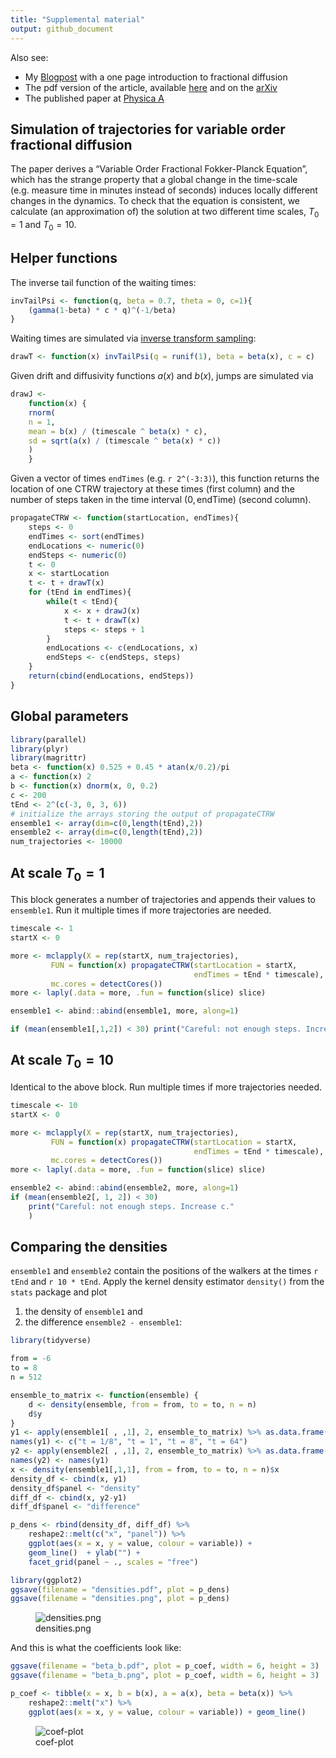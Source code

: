 ```yaml
---
title: "Supplemental material"
output: github_document
---
```


Also see: 

* My [Blogpost](https://strakaps.github.io/post/voffpe/) with a 
  one page introduction to fractional diffusion
* The pdf version of the article, available [here](/varyKern.pdf) 
  and on the [arXiv](https://arxiv.org/abs/1712.06767)
* The published paper at [Physica A](https://doi.org/10.1016/j.physa.2018.03.010)



## Simulation of trajectories for variable order fractional diffusion

The paper derives a "Variable Order Fractional Fokker-Planck Equation", 
which has the strange property that a global change in the time-scale 
(e.g. measure time in minutes instead of seconds) induces locally 
different changes in the dynamics. 
To check that the equation is consistent, we calculate (an approximation 
of) the solution at two different time scales, $T_0 = 1$ and $T_0 = 10$. 


## Helper functions

The inverse tail function of the waiting times:

```r
invTailPsi <- function(q, beta = 0.7, theta = 0, c=1){
    (gamma(1-beta) * c * q)^(-1/beta)
}
```

Waiting times are simulated via [inverse transform sampling](https://en.wikipedia.org/wiki/Inverse_transform_sampling): 

```r
drawT <- function(x) invTailPsi(q = runif(1), beta = beta(x), c = c)
```

Given drift and diffusivity functions $a(x)$ and $b(x)$, jumps are simulated 
via 

```r
drawJ <-
    function(x) {
    rnorm(
    n = 1,
    mean = b(x) / (timescale ^ beta(x) * c),
    sd = sqrt(a(x) / (timescale ^ beta(x) * c))
    )
    }
```

Given a vector of times `endTimes` (e.g. `r 2^(-3:3)`), this function returns the location 
of one CTRW trajectory at these times (first column) and the number of steps taken in the time interval $(0, \text{endTime})$ (second column). 

```r
propagateCTRW <- function(startLocation, endTimes){
    steps <- 0
    endTimes <- sort(endTimes)
    endLocations <- numeric(0)
    endSteps <- numeric(0)
    t <- 0
    x <- startLocation
    t <- t + drawT(x)
    for (tEnd in endTimes){
        while(t < tEnd){
            x <- x + drawJ(x)
            t <- t + drawT(x)
            steps <- steps + 1
        }
        endLocations <- c(endLocations, x)
        endSteps <- c(endSteps, steps)
    }
    return(cbind(endLocations, endSteps))
}
```


## Global parameters

```r
library(parallel)
library(plyr)
library(magrittr)
beta <- function(x) 0.525 + 0.45 * atan(x/0.2)/pi
a <- function(x) 2
b <- function(x) dnorm(x, 0, 0.2)
c <- 200
tEnd <- 2^(c(-3, 0, 3, 6))
# initialize the arrays storing the output of propagateCTRW
ensemble1 <- array(dim=c(0,length(tEnd),2))
ensemble2 <- array(dim=c(0,length(tEnd),2))
num_trajectories <- 10000
```

## At scale $T_0 = 1$

This block generates a number of trajectories and appends their values 
to `ensemble1`. Run it multiple times if more trajectories are needed. 

```r
timescale <- 1
startX <- 0

more <- mclapply(X = rep(startX, num_trajectories), 
         FUN = function(x) propagateCTRW(startLocation = startX, 
                                         endTimes = tEnd * timescale), 
         mc.cores = detectCores())
more <- laply(.data = more, .fun = function(slice) slice)

ensemble1 <- abind::abind(ensemble1, more, along=1)

if (mean(ensemble1[,1,2]) < 30) print("Careful: not enough steps. Increase c.")
```


## At scale $T_0 = 10$

Identical to the above block. Run multiple times if more trajectories needed. 

```r
timescale <- 10
startX <- 0

more <- mclapply(X = rep(startX, num_trajectories), 
         FUN = function(x) propagateCTRW(startLocation = startX, 
                                         endTimes = tEnd * timescale), 
         mc.cores = detectCores())
more <- laply(.data = more, .fun = function(slice) slice)

ensemble2 <- abind::abind(ensemble2, more, along=1)
if (mean(ensemble2[, 1, 2]) < 30)
    print("Careful: not enough steps. Increase c."
    )
```


## Comparing the densities

`ensemble1` and `ensemble2` contain the positions of the walkers at 
the times `r tEnd` and `r 10 * tEnd`.  Apply the kernel density estimator 
`density()` from the `stats` package and plot 

1. the density of `ensemble1` and 
2. the difference `ensemble2 - ensemble1`:



```r
library(tidyverse)

from = -6
to = 8
n = 512

ensemble_to_matrix <- function(ensemble) {
    d <- density(ensemble, from = from, to = to, n = n)
    d$y
}
y1 <- apply(ensemble1[ , ,1], 2, ensemble_to_matrix) %>% as.data.frame()
names(y1) <- c("t = 1/8", "t = 1", "t = 8", "t = 64")
y2 <- apply(ensemble2[ , ,1], 2, ensemble_to_matrix) %>% as.data.frame()
names(y2) <- names(y1)
x <- density(ensemble1[,1,1], from = from, to = to, n = n)$x
density_df <- cbind(x, y1)
density_df$panel <- "density"
diff_df <- cbind(x, y2-y1)
diff_df$panel <- "difference"

p_dens <- rbind(density_df, diff_df) %>%
    reshape2::melt(c("x", "panel")) %>%
    ggplot(aes(x = x, y = value, colour = variable)) + 
    geom_line()  + ylab("") + 
    facet_grid(panel ~ ., scales = "free")
```

```r
library(ggplot2)
ggsave(filename = "densities.pdf", plot = p_dens)
ggsave(filename = "densities.png", plot = p_dens)
```

![densities.png](densities.png)

And this is what the coefficients look like: 

```r
ggsave(filename = "beta_b.pdf", plot = p_coef, width = 6, height = 3)
ggsave(filename = "beta_b.png", plot = p_coef, width = 6, height = 3)
```


```r
p_coef <- tibble(x = x, b = b(x), a = a(x), beta = beta(x)) %>%
    reshape2::melt("x") %>%
    ggplot(aes(x = x, y = value, colour = variable)) + geom_line()
```

![coef-plot](beta_b.png)
